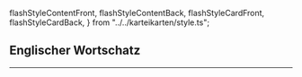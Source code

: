   flashStyleContentFront,
  flashStyleContentBack,
  flashStyleCardFront,
  flashStyleCardBack,
} from "../../karteikarten/style.ts";

## Englischer Wortschatz

---

<div>
  <FlashcardArray
    cards={cards}
    cycle={true}
    frontContentStyle={flashStyleContentFront}
    backContentStyle={flashStyleContentBack}
    frontCardStyle={flashStyleCardFront}
    backCardStyle={flashStyleCardBack}
  />
</div>
